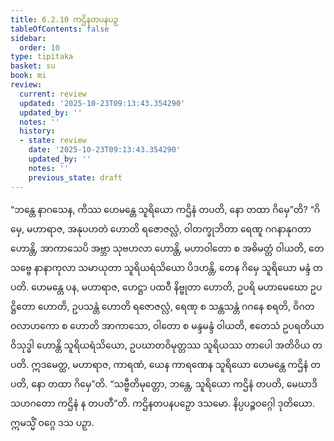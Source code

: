 ```yaml
---
title: 6.2.10 ကဌိနတပနပဉှ
tableOfContents: false
sidebar:
  order: 10
type: tipitaka
basket: su
book: mi
review:
  current: review
  updated: '2025-10-23T09:13:43.354290'
  updated_by: ''
  notes: ''
  history:
  - state: review
    date: '2025-10-23T09:13:43.354290'
    updated_by: ''
    notes: ''
    previous_state: draft
---
```



<ReviewStatus review={frontmatter.review} showDetails={true} />

<HypothesisAnnotation frontmatter={frontmatter} />

<DynamicBreadcrumb />

<Division number="189" book="mi" e="ch" v="28">

<Paragraph number="1204" book="mi">
“ဘန္တေ နာဂသေန, ကိဿ ဟေမန္တေ သူရိယော ကဌိနံ တပတိ, နော တထာ ဂိမှေ”တိ? “ဂိမှေ, မဟာရာဇ, အနုပဟတံ ဟောတိ ရဇောဇလ္လံ, ဝါတက္ခုဘိတာ ရေဏူ ဂဂနာနုဂတာ ဟောန္တိ, အာကာသေပိ အဗ္ဘာ သုဗဟလာ ဟောန္တိ, မဟာဝါတော စ အဓိမတ္တံ ဝါယတိ, တေ သဗ္ဗေ နာနာကုလာ သမာယုတာ သူရိယရံသိယော ပိဒဟန္တိ, တေန ဂိမှေ သူရိယော မန္ဒံ တပတိ.
</Paragraph>

<Paragraph number="1205" book="mi">
ဟေမန္တေ ပန, မဟာရာဇ, ဟေဋ္ဌာ ပထဝီ နိဗ္ဗုတာ ဟောတိ, ဥပရိ မဟာမေဃော ဥပဋ္ဌိတော ဟောတိ, ဥပသန္တံ ဟောတိ ရဇောဇလ္လံ, ရေဏု စ သန္တသန္တံ ဂဂနေ စရတိ, ဝိဂတဝလာဟကော စ ဟောတိ အာကာသော, ဝါတော စ မန္ဒမန္ဒံ ဝါယတိ, ဧတေသံ ဥပရတိယာ ဝိသုဒ္ဓါ ဟောန္တိ သူရိယရံသိယော, ဥပဃာတဝိမုတ္တဿ သူရိယဿ တာပေါ အတိဝိယ တပတိ. ဣဒမေတ္ထ, မဟာရာဇ, ကာရဏံ, ယေန ကာရဏေန သူရိယော ဟေမန္တေ ကဌိနံ တပတိ, နော တထာ ဂိမှေ”တိ. “သဗ္ဗီတိမုတ္တော, ဘန္တေ, သူရိယော ကဌိနံ တပတိ, မေဃာဒိသဟဂတော ကဌိနံ န တပတီ”တိ.

</Paragraph>
</Division>

<Paragraph number="1206" type="center" book="mi">
ကဌိနတပနပဉှော ဒသမော.



</Paragraph>

<Paragraph number="1207" type="center" book="mi">
နိပ္ပပဉ္စဝဂ္ဂေါ ဒုတိယော.



</Paragraph>

<Paragraph number="1208" type="center" book="mi">
ဣမသ္မိံ ဝဂ္ဂေ ဒသ ပဉှာ.
</Paragraph>